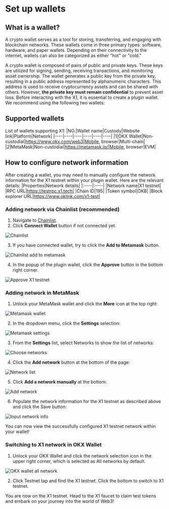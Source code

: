 # Set up wallets
## What is a wallet?
A crypto wallet serves as a tool for storing, transferring, and engaging with blockchain networks. These wallets come in three primary types: software, hardware, and paper wallets. Depending on their connectivity to the internet, wallets can also be categorized as either "hot" or "cold."

A crypto wallet is composed of pairs of public and private keys. These keys are utilized for signing, sending, receiving transactions, and monitoring asset ownership. The wallet generates a public key from the private key, resulting in a public address represented by alphanumeric characters. This address is used to receive cryptocurrency assets and can be shared with others. However, **the private key must remain confidential** to prevent asset loss.
Before interacting with the X1, it is essential to create a plugin wallet. We recommend using the following two wallets:

## Supported wallets
List of wallets supporting X1:
|NO.|Wallet name|Custody|Website link|Platform|Network|
|----|----|----|----|----|----|
|1|OKX Wallet|Non-custodial|https://www.okx.com/web3|Mobile, browser|Multi-chain|
|2|MetaMask|Non-custodial|https://metamask.io/|Mobile, browser|EVM|

## How to configure network information
After creating a wallet, you may need to manually configure the network information for the X1 testnet within your plugin wallet. Here are the relevant details:
|Properties|Network details|
|:----|:----|
|Network name|X1 testnet|
|RPC URL|https://testrpc.x1.tech|
|Chain ID|195|
|Token symbol|OKB|
|Block explorer URL|https://www.oklink.com/x1-test|

### Adding network via Chainlist (recommended)
1. Navigate to [Chainlist](https://chainlist.org/chain/195).
2. Click **Connect Wallet** button if not connected yet.

![Chainlist](./img/chainlist.png)

3. If you have connected  wallet, try to click the **Add to Metamask** button.

![Chainlist add to metamask](./img/chainlist-add-to-metamask.png)

4. In the popup of the plugin wallet, click the **Approve** button in the bottom right corner.

![Approve X1 testnet](./img/approve-x1-testnet.png)

### Adding network in MetaMask
1. Unlock your MetaMask wallet and click the  **More** icon at the top right:

![Metamask wallet](./img/metamask-wallet.png)

2. In the dropdown menu, click the **Settings** selection:

![Metamask settings](./img/metamask-settings.png)

3. From the **Settings** list, select Networks to show the list of networks:

![Choose networks](./img/choose-networks.png)

4. Click the **Add network** button at the bottom of the page:

![Network list](./img/network-list.png)

5. Click **Add a network manually** at the bottom:

![Add network](./img/add-network.png)

6. Populate the network information for the X1 testnet as described above and click the Save button:

![Input network info](./img/input-network-info.png)

You can now view the successfully configured X1 testnet network within your wallet!

### Switching to X1 network in OKX Wallet
1. Unlock your OKX Wallet and click the network selection icon in the upper right corner, which is selected as All networks by default.

![OKX wallet all network](./img/okxwallet-all-network.png)

2. Click Testnet tap and find the X1 testnet. Click the bottom to switch to X1 testnet.

You are now on the X1 testnet. Head to the X1 faucet to claim test tokens and embark on your journey into the world of Web3!
